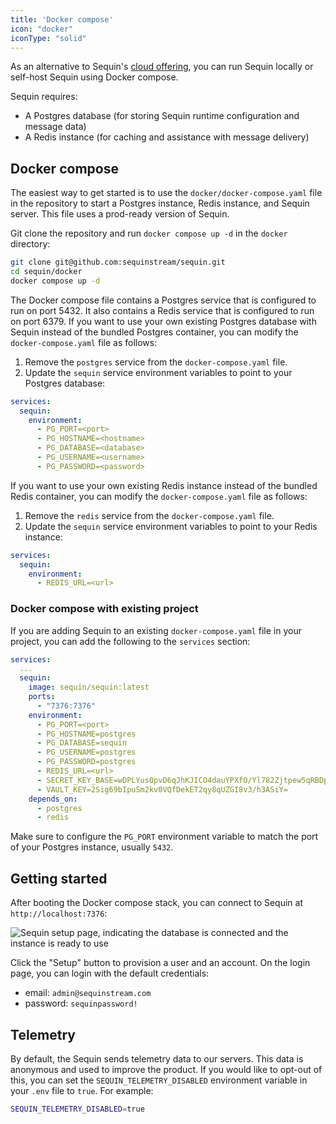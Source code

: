 ```yaml
---
title: 'Docker compose'
icon: "docker"
iconType: "solid"
---
```


As an alternative to Sequin's [cloud offering](https://sequinstream.com/docs/quickstart), you can run Sequin locally or self-host Sequin using Docker compose.

Sequin requires:

- A Postgres database (for storing Sequin runtime configuration and message data)
- A Redis instance (for caching and assistance with message delivery)

## Docker compose

The easiest way to get started is to use the `docker/docker-compose.yaml` file in the repository to start a Postgres instance, Redis instance, and Sequin server. This file uses a prod-ready version of Sequin.

Git clone the repository and run `docker compose up -d` in the `docker` directory:

```bash
git clone git@github.com:sequinstream/sequin.git
cd sequin/docker
docker compose up -d
```

The Docker compose file contains a Postgres service that is configured to run on port 5432. It also contains a Redis service that is configured to run on port 6379. If you want to use your own existing Postgres database with Sequin instead of the bundled Postgres container, you can modify the `docker-compose.yaml` file as follows:

1. Remove the `postgres` service from the `docker-compose.yaml` file.
2. Update the `sequin` service environment variables to point to your Postgres database:

```yaml
services:
  sequin:
    environment:
      - PG_PORT=<port>
      - PG_HOSTNAME=<hostname>
      - PG_DATABASE=<database>
      - PG_USERNAME=<username>
      - PG_PASSWORD=<password>
```

If you want to use your own existing Redis instance instead of the bundled Redis container, you can modify the `docker-compose.yaml` file as follows:

1. Remove the `redis` service from the `docker-compose.yaml` file.
2. Update the `sequin` service environment variables to point to your Redis instance:

```yaml
services:
  sequin:
    environment:
      - REDIS_URL=<url>
```

### Docker compose with existing project

If you are adding Sequin to an existing `docker-compose.yaml` file in your project, you can add the following to the `services` section:

```yaml
services:
  ...
  sequin:
    image: sequin/sequin:latest
    ports:
      - "7376:7376"
    environment:
      - PG_PORT=<port>
      - PG_HOSTNAME=postgres
      - PG_DATABASE=sequin
      - PG_USERNAME=postgres
      - PG_PASSWORD=postgres
      - REDIS_URL=<url>
      - SECRET_KEY_BASE=wDPLYus0pvD6qJhKJICO4dauYPXfO/Yl782Zjtpew5qRBDp7CZvbWtQmY0eB13If
      - VAULT_KEY=2Sig69bIpuSm2kv0VQfDekET2qy8qUZGI8v3/h3ASiY=
    depends_on:
      - postgres
      - redis
```

Make sure to configure the `PG_PORT` environment variable to match the port of your Postgres instance, usually `5432`.

## Getting started

After booting the Docker compose stack, you can connect to Sequin at `http://localhost:7376`:

<Frame>
  <img src="/images/self-hosting/setup-page.png" alt="Sequin setup page, indicating the database is connected and the instance is ready to use" style={{ maxWidth: '500px' }} />
</Frame>

Click the "Setup" button to provision a user and an account. On the login page, you can login with the default credentials:

- email: `admin@sequinstream.com`
- password: `sequinpassword!`

## Telemetry

By default, the Sequin sends telemetry data to our servers. This data is anonymous and used to improve the product. If you would like to opt-out of this, you can set the `SEQUIN_TELEMETRY_DISABLED` environment variable in your `.env` file to `true`. For example:

```bash
SEQUIN_TELEMETRY_DISABLED=true
```